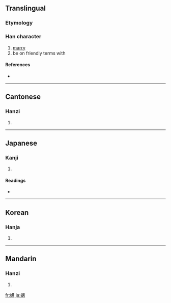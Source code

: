 ==Translingual==

===Etymology===
{{Han compound|女|冓|c1=s|c2=p|t1=female|ls=psc}}

===Han character===
{{Han char|rn=38|rad=女|as=10|sn=13|four=4545<sub>7</sub>|canj=女廿廿月 (VTTB)}}

# [[marry]]
# be on friendly terms with

====References====
* {{Han ref|kx=0268.280|dkj=06597|dj=0536.050|hdz=21070.090|uh=5ABE|ud=23230|bh=B6FC|bd=46844}}

----

==Cantonese==

===Hanzi===
{{yue-hanzi|jyut=|y=gau3}}

# {{defn|Cantonese|sort=女10}}

----

==Japanese==

===Kanji===
{{ja-kanji|grade=|rs=女10}}

# {{defn|Japanese|sort=女10}}

====Readings====
* {{ja-readings|on=[[こう]] (kō)|kun=[[よしみ]] (yoshimi)}}

----

==Korean==

===Hanja===
{{ko-hanja|hangeul=구|rv=gu|mr=ku}}

# {{defn|Korean|sort=女10}}

----

==Mandarin==

===Hanzi===
{{cmn-hanzi|pin=[[gòu]] ([[gou4]])|wg=kou<sup>4</sup>}}

# {{defn|Mandarin|sort=女10}}

[[fr:媾]]
[[ja:媾]]